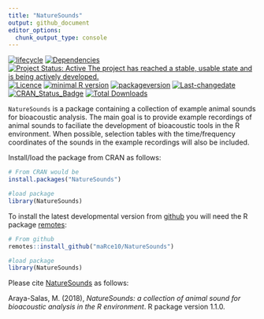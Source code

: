 ```yaml
---
title: "NatureSounds"
output: github_document
editor_options: 
  chunk_output_type: console
---
```


<!-- README.md is generated from README.Rmd. Please edit that file -->

[![lifecycle](https://img.shields.io/badge/lifecycle-maturing-brightgreen.svg)](https://lifecycle.r-lib.org/articles/stages.html) [![Dependencies](https://tinyverse.netlify.com/badge/NatureSounds)](https://cran.r-project.org/package=NatureSounds) [![Project Status: Active  The project has reached a stable, usable state and is being actively developed.](https://www.repostatus.org/badges/latest/active.svg)](https://www.repostatus.org/#active) [![Licence](https://img.shields.io/badge/https://img.shields.io/badge/licence-GPL--2-blue.svg.svg)](https://www.gnu.org/licenses/gpl-3.0.en.html) [![minimal R version](https://img.shields.io/badge/R%3E%3D-`r strsplit(gsub("depends: R \\(|\\)", "", grep("DEPENDS", ignore.case = TRUE, readLines(con = "./DESCRIPTION"), value = TRUE), ignore.case = TRUE), ",")[[1]][1]`-6666ff.svg)](https://cran.r-project.org/) [![packageversion](https://img.shields.io/badge/Package%20version-`r gsub("version: |version:", "", grep("version", ignore.case = TRUE, readLines(con = "./DESCRIPTION"), value = TRUE), ignore.case = TRUE)`-orange.svg?style=flat-square)](commits/develop) [![Last-changedate](https://img.shields.io/badge/last%20change-`r gsub('-', '--', Sys.Date())`-yellowgreen.svg)](/commits/master) [![CRAN_Status_Badge](https://www.r-pkg.org/badges/version/NatureSounds)](https://cran.r-project.org/package=NatureSounds)
[![Total Downloads](https://cranlogs.r-pkg.org/badges/grand-total/NatureSounds)](https://cranlogs.r-pkg.org/badges/grand-total/NatureSounds)


`NatureSounds` is a package containing a collection of example animal sounds for bioacoustic analysis. The main goal is to provide example recordings of animal sounds to faciliate the development of bioacoustic tools in the R environment. When possible, selection tables with the time/frequency coordinates of the sounds in the example recordings will also be included.


Install/load the package from CRAN as follows:

```r

# From CRAN would be
install.packages("NatureSounds")

#load package
library(NatureSounds)

```

To install the latest developmental version from [github](https://github.com/) you will need the R package [remotes](https://cran.r-project.org/package=remotes):

```r
# From github
remotes::install_github("maRce10/NatureSounds")

#load package
library(NatureSounds)

```

Please cite [NatureSounds](https://cran.r-project.org/package=NatureSounds) as follows:

Araya-Salas, M. (2018), *NatureSounds: a collection of animal sound for bioacoustic analysis in the R environment*. R package version 1.1.0.
